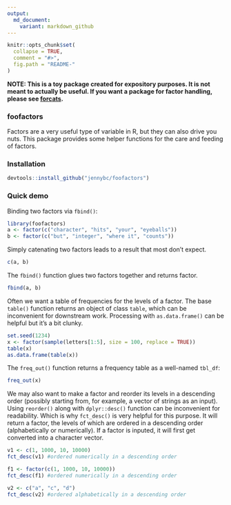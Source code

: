 ```yaml
---
output:
  md_document:
    variant: markdown_github
---
```


<!-- README.md is generated from README.Rmd. Please edit that file -->

```r
knitr::opts_chunk$set(
  collapse = TRUE,
  comment = "#>",
  fig.path = "README-"
)
```

**NOTE: This is a toy package created for expository purposes. It is not meant to actually be useful. If you want a package for factor handling, please see [forcats](https://cran.r-project.org/package=forcats).**

### foofactors

Factors are a very useful type of variable in R, but they can also drive you nuts. This package provides some helper functions for the care and feeding of factors.

### Installation

```r
devtools::install_github("jennybc/foofactors")
```
  
### Quick demo

Binding two factors via `fbind()`:

```r
library(foofactors)
a <- factor(c("character", "hits", "your", "eyeballs"))
b <- factor(c("but", "integer", "where it", "counts"))
```

Simply catenating two factors leads to a result that most don't expect.

```r
c(a, b)
```

The `fbind()` function glues two factors together and returns factor.

```r
fbind(a, b)
```

Often we want a table of frequencies for the levels of a factor. The base `table()` function returns an object of class `table`, which can be inconvenient for downstream work. Processing with `as.data.frame()` can be helpful but it's a bit clunky.

```r
set.seed(1234)
x <- factor(sample(letters[1:5], size = 100, replace = TRUE))
table(x)
as.data.frame(table(x))
```

The `freq_out()` function returns a frequency table as a well-named `tbl_df`:

```r
freq_out(x)
```

We may also want to make a factor and reorder its levels in a descending order (possibly starting from, for example, a vector of strings as an input). Using `reorder()` along with `dplyr::desc()` function can be inconvenient for readability. Which is why `fct_desc()` is very helpful for this purpose. It will return a factor, the levels of which are ordered in a descending order (alphabetically or numerically). If a factor is inputed, it will first get converted into a character vector.

```r
v1 <- c(1, 1000, 10, 10000)
fct_desc(v1) #ordered numerically in a descending order
```

```r
f1 <- factor(c(1, 1000, 10, 10000))
fct_desc(f1) #ordered numerically in a descending order
```

```r
v2 <- c("a", "c", "d")
fct_desc(v2) #ordered alphabetically in a descending order
```
